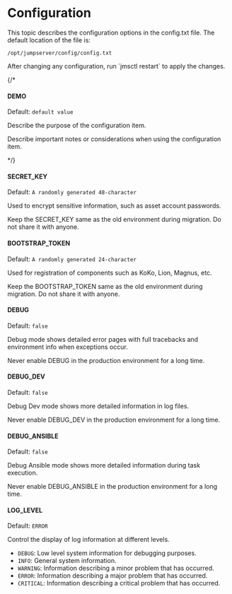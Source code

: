 # Configuration

This topic describes the configuration options in the config.txt file. 
The default location of the file is: 
```
/opt/jumpserver/config/config.txt
```

<Alert type="tip">
After changing any configuration, run `jmsctl restart` to apply the changes.
</Alert>

{/* 

#### DEMO

Default: `default value`

Describe the purpose of the configuration item.

Describe important notes or considerations when using the configuration item.

*/}

#### SECRET_KEY
Default: `A randomly generated 48-character`

Used to encrypt sensitive information, such as asset account passwords.

Keep the SECRET_KEY same as the old environment during migration. Do not share it with anyone.

#### BOOTSTRAP_TOKEN
Default: `A randomly generated 24-character`

Used for registration of components such as KoKo, Lion, Magnus, etc.

Keep the BOOTSTRAP_TOKEN same as the old environment during migration. Do not share it with anyone.

#### DEBUG
Default: `false`

Debug mode shows detailed error pages with full tracebacks and environment info when exceptions occur.

Never enable DEBUG in the production environment for a long time.

#### DEBUG_DEV
Default: `false`

Debug Dev mode shows more detailed information in log files.

Never enable DEBUG_DEV in the production environment for a long time.

#### DEBUG_ANSIBLE
Default: `false`

Debug Ansible mode shows more detailed information during task execution.

Never enable DEBUG_ANSIBLE in the production environment for a long time.

#### LOG_LEVEL
Default: `ERROR`

Control the display of log information at different levels.

* `DEBUG`: Low level system information for debugging purposes.
* `INFO`: General system information.
* `WARNING`: Information describing a minor problem that has occurred.
* `ERROR`: Information describing a major problem that has occurred.
* `CRITICAL`: Information describing a critical problem that has occurred.
